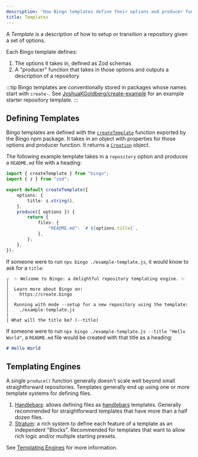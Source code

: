 ```yaml
---
description: "How Bingo templates define their options and producer functions."
title: Templates
---
```


A _Template_ is a description of how to setup or transition a repository given a set of options.

Each Bingo template defines:

1. The options it takes in, defined as Zod schemas
2. A "producer" function that takes in those options and outputs a description of a repository

:::tip
Bingo templates are conventionally stored in packages whose names start with `create-`.
See [JoshuaKGoldberg/create-example](https://github.com/JoshuaKGoldberg/create-example) for an example starter repository template.
:::

## Defining Templates

Bingo templates are defined with the [`createTemplate`](/build/apis/create-template) function exported by the Bingo npm package.
It takes in an object with properties for those options and producer function.
It returns a [`Creation`](/build/concepts/creations) object.

The following example template takes in a `repository` option and produces a `README.md` file with a heading:

```ts title="example-template.js"
import { createTemplate } from "bingo";
import { z } from "zod";

export default createTemplate({
	options: {
		title: z.string(),
	},
	produce({ options }) {
		return {
			files: {
				"README.md": `# ${options.title}`,
			},
		};
	},
});
```

If someone were to run `npx bingo ./example-template.js`, it would know to ask for a `title`:

```plaintext title="npx bingo ./example-template.js"
┌  ✨ Welcome to Bingo: a delightful repository templating engine. ✨
│
│  Learn more about Bingo on:
│    https://create.bingo
│
│  Running with mode --setup for a new repository using the template:
│    ./example-template.js
|
| What will the title be? (--title)
```

If someone were to run `npx bingo ./example-template.js --title "Hello World"`, a `README.md` file would be created with that title as a heading:

```md title="README.md"
# Hello World
```

## Templating Engines

A single `produce()` function generally doesn't scale well beyond small straightforward repositories.
Templates generally end up using one or more template systems for defining files.

1. [Handlebars](/engines/handlebars/about): allows defining files as [handlebars](https://handlebarsjs.com) templates.
   Generally recommended for straightforward templates that have more than a half dozen files.
2. [Stratum](/engines/stratum/about): a rich system to define each feature of a template as an independent "Blocks".
   Recommended for templates that want to allow rich logic and/or multiple starting presets.

See [Templating Engines](/engines/about) for more information.
